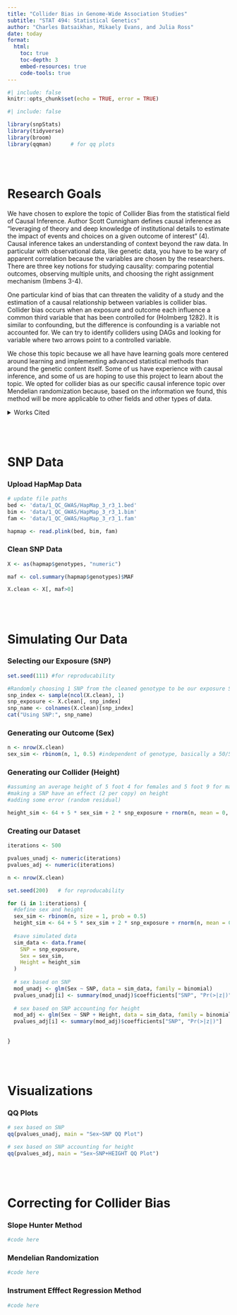 ```yaml
---
title: "Collider Bias in Genome-Wide Association Studies"
subtitle: "STAT 494: Statistical Genetics"
author: "Charles Batsaikhan, Mikaely Evans, and Julia Ross"
date: today
format: 
  html:
    toc: true
    toc-depth: 3
    embed-resources: true
    code-tools: true
---
```


```r
#| include: false
knitr::opts_chunk$set(echo = TRUE, error = TRUE)
```

```r
#| include: false

library(snpStats)
library(tidyverse)
library(broom)
library(qqman)      # for qq plots
```


\
\


# Research Goals

We have chosen to explore the topic of Collider Bias from the statistical field of Causal Inference. Author Scott Cunnigham defines causal inference as “leveraging of theory and deep knowledge of institutional details to estimate the impact of events and choices on a given outcome of interest” (4). Causal inference takes an understanding of context beyond the raw data. In particular with observational data, like genetic data, you have to be wary of apparent correlation because the variables are chosen by the researchers. There are three key notions for studying causality: comparing potential outcomes, observing multiple units, and choosing the right assignment mechanism (Imbens 3-4). 

One particular kind of bias that can threaten the validity of a study and the estimation of a causal relationship between variables is collider bias. Collider bias occurs when an exposure and outcome each influence a common third variable that has been controlled for (Holmberg 1282). It is similar to confounding, but the difference is confounding is a variable not accounted for. We can try to identify colliders using DAGs and looking for variable where two arrows point to a controlled variable. 

We chose this topic because we all have have learning goals more centered around learning and implementing advanced statistical methods than around the genetic content itself. Some of us have experience with causal inference, and some of us are hoping to use this project to learn about the topic. We opted for collider bias as our specific causal inference topic over Mendelian randomization because, based on the information we found, this method will be more applicable to other fields and other types of data. 

<details>

<summary>Works Cited</summary>

Cunningham, Scott. “Introduction.” Causal Inference: The Mixtape, Yale University Press, 2021, pp. 1–15. JSTOR, https://doi.org/10.2307/j.ctv1c29t27.4. Accessed 12 Mar. 2025.

Holmberg, Mathias J., and Lars W. Andersen. “Collider Bias.” Jama, vol. 327, no. 13, 2022, pp. 1282–83, https://doi.org/10.1001/jama.2022.1820.

Imbens, Guido W., and Donald B. Rubin. “Causality: The Basic Framework.” Causal Inference for Statistics, Social, and Biomedical Sciences: An Introduction. Cambridge: Cambridge University Press, 2015. 3–22. Print.

</details>


\
\


# SNP Data

### Upload HapMap Data
```r
# update file paths
bed <- 'data/1_QC_GWAS/HapMap_3_r3_1.bed'
bim <- 'data/1_QC_GWAS/HapMap_3_r3_1.bim'
fam <- 'data/1_QC_GWAS/HapMap_3_r3_1.fam'
```

```r
hapmap <- read.plink(bed, bim, fam)
```

### Clean SNP Data
```r
X <- as(hapmap$genotypes, "numeric")

maf <- col.summary(hapmap$genotypes)$MAF

X.clean <- X[, maf>0]

```


\
\


# Simulating Our Data


### Selecting our Exposure (SNP)

```r
set.seed(111) #for reproducability

#Randomly choosing 1 SNP from the cleaned genotype to be our exposure SNP
snp_index <- sample(ncol(X.clean), 1)
snp_exposure <- X.clean[, snp_index]
snp_name <- colnames(X.clean)[snp_index]
cat("Using SNP:", snp_name)

```


### Generating our Outcome (Sex)

```r
n <- nrow(X.clean)
sex_sim <- rbinom(n, 1, 0.5) #independent of genotype, basically a 50/50 chance of a data point being either sex 
```


### Generating our Collider (Height)

```r

#assuming an average height of 5 foot 4 for females and 5 foot 9 for males
#making a SNP have an effect (2 per copy) on height
#adding some error (random residual)

height_sim <- 64 + 5 * sex_sim + 2 * snp_exposure + rnorm(n, mean = 0, sd = 3)
```


### Creating our Dataset

```r
iterations <- 500

pvalues_unadj <- numeric(iterations)
pvalues_adj <- numeric(iterations)

n <- nrow(X.clean)

set.seed(200)   # for reproducability

for (i in 1:iterations) {
  #define sex and height
  sex_sim <- rbinom(n, size = 1, prob = 0.5)
  height_sim <- 64 + 5 * sex_sim + 2 * snp_exposure + rnorm(n, mean = 0, sd = 3)
  
  #save simulated data
  sim_data <- data.frame(   
    SNP = snp_exposure,
    Sex = sex_sim,
    Height = height_sim
  )
  
  # sex based on SNP
  mod_unadj <- glm(Sex ~ SNP, data = sim_data, family = binomial)
  pvalues_unadj[i] <- summary(mod_unadj)$coefficients["SNP", "Pr(>|z|)"]
  
  # sex based on SNP accounting for height
  mod_adj <- glm(Sex ~ SNP + Height, data = sim_data, family = binomial)
  pvalues_adj[i] <- summary(mod_adj)$coefficients["SNP", "Pr(>|z|)"]
  
  
}
```


\
\


# Visualizations

### QQ Plots

```r

# sex based on SNP
qq(pvalues_unadj, main = "Sex~SNP QQ Plot")

# sex based on SNP accounting for height
qq(pvalues_adj, main = "Sex~SNP+HEIGHT QQ Plot")
```


\
\


# Correcting for Collider Bias

### Slope Hunter Method

```r
#code here

```


### Mendelian Randomization

```r
#code here

```


### Instrument Efffect Regression Method

```r
#code here

```
















